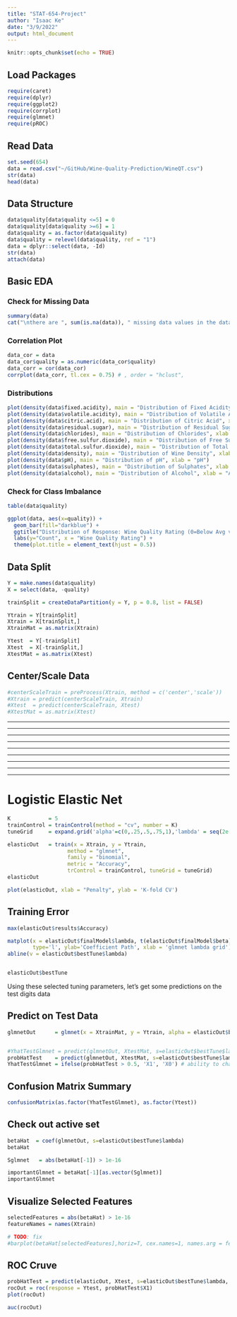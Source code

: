 ```yaml
---
title: "STAT-654-Project"
author: "Isaac Ke"
date: "3/9/2022"
output: html_document
---
```


```r
knitr::opts_chunk$set(echo = TRUE)

```

## Load Packages
```r
require(caret)
require(dplyr)
require(ggplot2)
require(corrplot)
require(glmnet)
require(pROC)
```

## Read Data
```r
set.seed(654)
data = read.csv("~/GitHub/Wine-Quality-Prediction/WineQT.csv")
str(data)
head(data)
```

## Data Structure
``` r
data$quality[data$quality <=5] = 0
data$quality[data$quality >=6] = 1
data$quality = as.factor(data$quality)
data$quality = relevel(data$quality, ref = "1")
data = dplyr::select(data, -Id)
str(data)
attach(data)
```

## Basic EDA
### Check for Missing Data
```r
summary(data)
cat("\nthere are ", sum(is.na(data)), " missing data values in the dataset")
```

### Correlation Plot
```r
data_cor = data
data_cor$quality = as.numeric(data_cor$quality)
data_corr = cor(data_cor)
corrplot(data_corr, tl.cex = 0.75) # , order = "hclust",
```

### Distributions
```r
plot(density(data$fixed.acidity), main = "Distribution of Fixed Acidity", xlab = "Fixed Acidity") 
plot(density(data$volatile.acidity), main = "Distribution of Volatile Acidity", xlab = "Volatile Acidity") 
plot(density(data$citric.acid), main = "Distribution of Citric Acid", xlab = "Citric Acid") 
plot(density(data$residual.sugar), main = "Distribution of Residual Sugar", xlab = "Residual Sugar") 
plot(density(data$chlorides), main = "Distribution of Chlorides", xlab = "Chlorides") 
plot(density(data$free.sulfur.dioxide), main = "Distribution of Free Sulfur Dioxide", xlab = "Free Sulfur Dioxide") 
plot(density(data$total.sulfur.dioxide), main = "Distribution of Total Sulfur Dioxide", xlab = "Total Sulfur Dioxide") 
plot(density(data$density), main = "Distribution of Wine Density", xlab = "Wine Density") 
plot(density(data$pH), main = "Distribution of pH", xlab = "pH") 
plot(density(data$sulphates), main = "Distribution of Sulphates", xlab = "Sulphates") 
plot(density(data$alcohol), main = "Distribution of Alcohol", xlab = "Alcohol") 
```

### Check for Class Imbalance
```r
table(data$quality)

ggplot(data, aes(x=quality)) + 
  geom_bar(fill="darkblue") + 
  ggtitle("Distribution of Response: Wine Quality Rating (0=Below Avg vs. 1=Above Avg)") +
  labs(y="Count", x = "Wine Quality Rating") +
  theme(plot.title = element_text(hjust = 0.5))

```


## Data Split
``` r
Y = make.names(data$quality)
X = select(data, -quality) 

trainSplit = createDataPartition(y = Y, p = 0.8, list = FALSE)

Ytrain = Y[trainSplit]
Xtrain = X[trainSplit,]
XtrainMat = as.matrix(Xtrain)

Ytest  = Y[-trainSplit]
Xtest  = X[-trainSplit,]
XtestMat = as.matrix(Xtest)
```

## Center/Scale Data
```r
#centerScaleTrain = preProcess(Xtrain, method = c('center','scale'))
#Xtrain = predict(centerScaleTrain, Xtrain)
#Xtest  = predict(centerScaleTrain, Xtest)
#XtestMat = as.matrix(Xtest)
```


**********************************************************************************
**********************************************************************************
**********************************************************************************
**********************************************************************************
**********************************************************************************
**********************************************************************************
**********************************************************************************
**********************************************************************************
**********************************************************************************


# Logistic Elastic Net
```r
K            = 5
trainControl = trainControl(method = "cv", number = K)
tuneGrid     = expand.grid('alpha'=c(0,.25,.5,.75,1),'lambda' = seq(2e-16, 1, length.out = 10))

elasticOut   = train(x = Xtrain, y = Ytrain,
                   method = "glmnet",
                   family = "binomial",
                   metric = "Accuracy",
                   trControl = trainControl, tuneGrid = tuneGrid)
elasticOut
```
```r
plot(elasticOut, xlab = "Penalty", ylab = 'K-fold CV')
```


## Training Error 
```r
max(elasticOut$results$Accuracy)
```

```r
matplot(x = elasticOut$finalModel$lambda, t(elasticOut$finalModel$beta),
        type='l', ylab='Coefficient Path', xlab = 'glmnet lambda grid')
abline(v = elasticOut$bestTune$lambda)


elasticOut$bestTune
```

Using these selected tuning parameters, let's get some predictions on the test digits data

## Predict on Test Data
```r
glmnetOut      = glmnet(x = XtrainMat, y = Ytrain, alpha = elasticOut$bestTune$alpha, family = 'binomial')


#YhatTestGlmnet = predict(glmnetOut, XtestMat, s=elasticOut$bestTune$lambda, type = 'class')
probHatTest    = predict(glmnetOut, XtestMat, s=elasticOut$bestTune$lambda, type = 'response')
YhatTestGlmnet = ifelse(probHatTest > 0.5, 'X1', 'X0') # ability to change treshold 

```


## Confusion Matrix Summary
```r
confusionMatrix(as.factor(YhatTestGlmnet), as.factor(Ytest))
```

## Check out active set
```r
betaHat  = coef(glmnetOut, s=elasticOut$bestTune$lambda)
betaHat

Sglmnet   = abs(betaHat[-1]) > 1e-16

importantGlmnet = betaHat[-1][as.vector(Sglmnet)]
importantGlmnet
```


## Visualize Selected Features
```r
selectedFeatures = abs(betaHat) > 1e-16
featureNames = names(Xtrain)

# TODO: fix
#barplot(betaHat[selectedFeatures],horiz=T, cex.names=1, names.arg = featureNames, xlab='Coefficient')
```

## ROC Cruve
```r
probHatTest = predict(elasticOut, Xtest, s=elasticOut$bestTune$lambda, type = 'prob')
rocOut = roc(response = Ytest, probHatTest$X1)
plot(rocOut)
```

```r
auc(rocOut)
```


